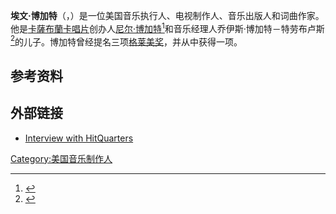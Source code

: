 {{Infobox musical artist <!-- See Wikipedia:WikiProject_Musicians -->
| name            = E·基德·博加特<br>E. Kidd Bogart
| birth_name      = 埃文·博加特
| birth_date      = {{Birth date and age|1978|1|23}}
| background      = solo_singer
| origin          = {{USA}}[[加利福尼亚州|加利福尼亚州]][[洛杉矶|洛杉矶]] 
| genre           = [[流行音乐|流行]]、[[contemporary_R&B|节奏蓝调]]、[[舞蹈流行音乐|舞蹈流行音乐]]、[[流行摇滚音乐|流行摇滚音乐]]
| associated_acts = [[The_Writing_Camp|The Writing Camp]]、[[碧昂丝·诺利斯|碧昂丝·诺利斯]]、[[蕾哈娜|蕾哈娜]]、[[ZZ_Ward|ZZ Ward]]、[[MKTO|MKTO]]、[[Wallpaper.|Wallpaper.]]、[[Emanuel_Kiriakou|Emanuel Kiriakou]]、[[布蘭妮·斯皮爾斯|布蘭妮·斯皮爾斯]]、[[傑森·德魯羅|傑森·德魯羅]]、[[熱情型男樂團|熱情型男樂團]]、[[尚恩·金斯頓|尚恩·金斯頓]]、[[瑞恩·泰德|瑞恩·泰德]]、[[J.R.·羅滕|J.R.·羅滕]], 
| occupation      = [[词曲作家|词曲作家]]、[[音樂製作人|音樂製作人]]、[[音樂出版社|音樂出版人]]、[[A&R|A&R]]、[[歌手|歌手]]
| years_active    = 1994–現在
| label           = [[Boardwalk_Records|木板路唱片公司]]、M2V、CRE8IVE、貝爾盧加高地唱片公司、[[索尼/聯合電視音樂出版|索尼/聯合電視音樂出版]]、Disney、BMI
| website         = https://web.archive.org/web/20130821010743/http://www.theboardwalkmusicgroup.com/
}}

'''埃文·博加特'''（{{lang-en|Evan Bogart}}，{{bd|1978年|1月23日}}）是一位美国音乐执行人、电视制作人、音乐出版人和词曲作家。他是[[卡薩布蘭卡唱片|卡薩布蘭卡唱片]]创办人[[尼尔·博加特|尼尔·博加特]]<ref>{{Cite journal |page=462 |publisher=Nielsen Business Media, Inc |date=2006-05-27 |issn=0006-2510 |work=Billboard |title=China Making Money on the Mainland |volume=118 |issue=21}}<!--|accessdate=2011-09-05 --></ref>和音乐经理人乔伊斯·博加特－特劳布卢斯<ref>{{cite book|page=61|title=The Penny Whistle Birthday Party Book|year=1992|first1=Meredith|last1=Brokaw|author2=Annie Gilbar |author3=Jill Weber |isbn=0-671-77853-6|oclc=25247100|location=New York City, New York}}<!--|accessdate=2011-09-05--></ref>的儿子。博加特曾经提名三项[[格莱美奖|格莱美奖]]，并从中获得一项。

==参考资料==
{{reflist}}

==外部链接==
* [https://www.webcitation.org/624wuY74C?url=http://www.hitquarters.com/index.php3?page=intrview%2Fopar%2Fintrview_Evan_Bogart_Interview.html Interview with HitQuarters]

[[Category:美国音乐制作人|Category:美国音乐制作人]]
{{Musician-stub}}